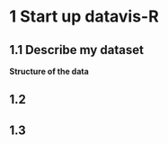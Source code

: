 # 1 Start up datavis-R

## 1.1 Describe my dataset

**Structure of the data**


## 1.2

## 1.3

